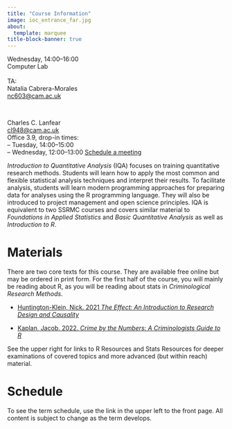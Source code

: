 ```yaml
---
title: "Course Information"
image: ioc_entrance_far.jpg
about:
  template: marquee
title-block-banner: true
---
```


::: {.grid style="text-align: left"}

::: {.g-col-5}
Wednesday, 14:00–16:00<br>
Computer Lab<br>
&nbsp;<br>
TA:<br>
Natalia Cabrera-Morales<br>
[nc603@cam.ac.uk](mailto:nc603@cam.ac.uk)

:::

::: {.g-col-3}
&nbsp;
:::

::: {.g-col-4}
Charles C. Lanfear<br> [cl948\@cam.ac.uk](cl948@cam.ac.uk "Email")<br>Office 3.9, drop-in times:<br>
-- Tuesday, 14:00–15:00<br>
-- Wednesday, 12:00–13:00
[Schedule a meeting](https://calendar.app.google/KEYJzwgrBiASKzwH6)
:::

:::

*Introduction to Quantitative Analysis* (IQA) focuses on training quantitative research methods. Students will learn how to apply the most common and flexible statistical analysis techniques and interpret their results. To facilitate analysis, students will learn modern programming approaches for preparing data for analyses using the R programming language. They will also be introduced to project management and open science principles. IQA is equivalent to two SSRMC courses and covers similar material to *Foundations in Applied Statistics* and *Basic Quantitative Analysis* as well as *Introduction to R*.


# Materials

There are two core texts for this course. They are available free online but may be ordered in print form. For the first half of the course, you will mainly be reading about R, as you will be reading about stats in *Criminological Research Methods*.

-   [Huntington-Klein, Nick. 2021 *The Effect: An Introduction to Research Design and Causality*](https://theeffectbook.net/)

-   [Kaplan, Jacob. 2022. *Crime by the Numbers: A Criminologists Guide to R*](https://crimebythenumbers.com/)

See the upper right for links to R Resources and Stats Resources for deeper examinations of covered topics and more advanced (but within reach) material.

# Schedule

To see the term schedule, use the link in the upper left to the front page. All content is subject to change as the term develops.